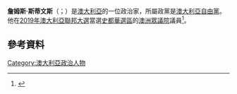 '''詹姆斯·斯蒂文斯'''（{{lang-en|James William Stevens}}；{{bd|1983年|3月27日}}）是[[澳大利亞|澳大利亞]]的一位政治家，所屬政黨是[[澳大利亞自由黨|澳大利亞自由黨]]。他在[[2019年澳大利亞聯邦大選|2019年澳大利亞聯邦大選]]當選[[史都華_(澳大利亞國會選區)|史都華選區]]的[[澳洲眾議院|澳洲眾議院]]議員<ref name="candidate">{{Cite web|url=https://www.saliberal.org.au/james_stevens_sturt|title=James Stevens at Liberal Party SA|website=Liberal Party SA|language=en|access-date=2019-04-16|archive-date=2021-04-06|archive-url=https://web.archive.org/web/20210406220753/https://www.saliberal.org.au/james_stevens_sturt|dead-url=no}}</ref>。
==參考資料==
{{reflist}}
[[Category:澳大利亞政治人物|Category:澳大利亞政治人物]]